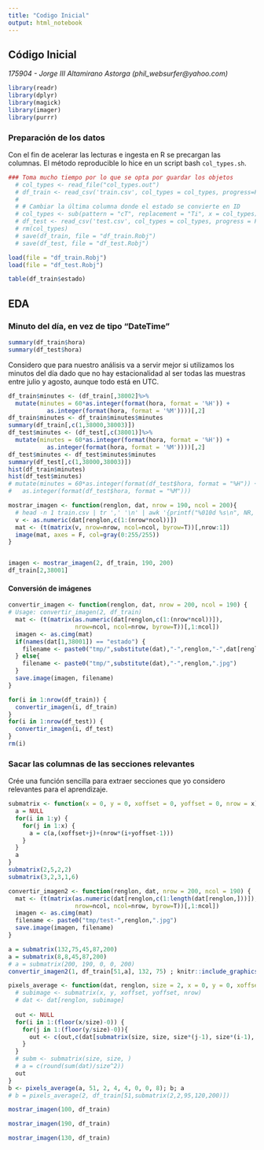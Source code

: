 ```yaml
---
title: "Codigo Inicial"
output: html_notebook
---
```


## Código Inicial
_175904 - Jorge III Altamirano Astorga (phil_websurfer@yahoo.com)_

```r
library(readr)
library(dplyr)
library(magick)
library(imager)
library(purrr)
```

### Preparación de los datos

Con el fin de acelerar las lecturas e ingesta en R se precargan las columnas. El método reproducible lo hice en un script bash `col_types.sh`.

```r
### Toma mucho tiempo por lo que se opta por guardar los objetos
  # col_types <- read_file("col_types.out")
  # df_train <- read_csv('train.csv', col_types = col_types, progress=F)
  # 
  # # Cambiar la última columna donde el estado se convierte en ID
  # col_types <- sub(pattern = "cT", replacement = "Ti", x = col_types)
  # df_test <- read_csv('test.csv', col_types = col_types, progress = F)
  # rm(col_types)
  # save(df_train, file = "df_train.Robj")
  # save(df_test, file = "df_test.Robj")

load(file = "df_train.Robj")
load(file = "df_test.Robj")
```

```r
table(df_train$estado)
```

## EDA

### Minuto del día, en vez de tipo "DateTime"

```r
summary(df_train$hora)
summary(df_test$hora)
```


Considero que para nuestro análisis va a servir mejor si utilizamos los minutos del día dado que no hay estacionalidad al ser todas las muestras entre julio y agosto, aunque todo está en UTC.

```r
df_train$minutes <- (df_train[,38002]%>% 
  mutate(minutes = 60*as.integer(format(hora, format = '%H')) + 
           as.integer(format(hora, format = '%M'))))[,2]
df_train$minutes <- df_train$minutes$minutes
summary(df_train[,c(1,38000,38003)])
df_test$minutes <- (df_test[,c(38001)]%>% 
  mutate(minutes = 60*as.integer(format(hora, format = '%H')) + 
           as.integer(format(hora, format = '%M'))))[,2]
df_test$minutes <- df_test$minutes$minutes
summary(df_test[,c(1,38000,38003)])
hist(df_train$minutes)
hist(df_test$minutes)
# mutate(minutes = 60*as.integer(format(df_test$hora, format = "%H")) +
#   as.integer(format(df_test$hora, format = "%M")))
```

```r
mostrar_imagen <- function(renglon, dat, nrow = 190, ncol = 200){
  # head -n 1 train.csv | tr ',' '\n' | awk '{printf("%010d %s\n", NR, $0)}' | less
  v <- as.numeric(dat[renglon,c(1:(nrow*ncol))])
  mat <- (t(matrix(v, nrow=nrow, ncol=ncol, byrow=T))[,nrow:1])
  image(mat, axes = F, col=gray(0:255/255))
}


imagen <- mostrar_imagen(2, df_train, 190, 200)
df_train[2,38001]
```

#### Conversión de imágenes
```r
convertir_imagen <- function(renglon, dat, nrow = 200, ncol = 190) {
# Usage: convertir_imagen(2, df_train)
  mat <- (t(matrix(as.numeric(dat[renglon,c(1:(nrow*ncol))]),
                   nrow=ncol, ncol=nrow, byrow=T))[,1:ncol])
  imagen <- as.cimg(mat)
  if(names(dat[1,38001]) == "estado") {
    filename <- paste0("tmp/",substitute(dat),"-",renglon,"-",dat[renglon,38001],".jpg")
  } else{
    filename <- paste0("tmp/",substitute(dat),"-",renglon,".jpg")
  }
  save.image(imagen, filename)
}

for(i in 1:nrow(df_train)) {
  convertir_imagen(i, df_train)
}
for(i in 1:nrow(df_test)) {
  convertir_imagen(i, df_test)
}
rm(i)
```

### Sacar las columnas de las secciones relevantes

Crée una función sencilla para extraer secciones que yo considero relevantes para el aprendizaje.

```r
submatrix <- function(x = 0, y = 0, xoffset = 0, yoffset = 0, nrow = x) {
  a = NULL
  for(i in 1:y) {
    for(j in 1:x) {
      a = c(a,(xoffset+j)+(nrow*(i+yoffset-1)))
    }
  }
  a
}
submatrix(2,5,2,2)
submatrix(3,2,3,1,6)

convertir_imagen2 <- function(renglon, dat, nrow = 200, ncol = 190) {
  mat <- (t(matrix(as.numeric(dat[renglon,c(1:length(dat[renglon,]))]),
                   nrow=ncol, ncol=nrow, byrow=T))[,1:ncol])
  imagen <- as.cimg(mat)
  filename <- paste0("tmp/test-",renglon,".jpg")
  save.image(imagen, filename)
}

a = submatrix(132,75,45,87,200)
a = submatrix(8,8,45,87,200)
# a = submatrix(200, 190, 0, 0, 200)
convertir_imagen2(1, df_train[51,a], 132, 75) ; knitr::include_graphics("tmp/test-1.jpg")

pixels_average <- function(dat, renglon, size = 2, x = 0, y = 0, xoffset = 0, yoffset = 0, nrow = x) {
  # subimage <- submatrix(x, y, xoffset, yoffset, nrow)
  # dat <- dat[renglon, subimage]
  
  out <- NULL
  for(i in 1:(floor(x/size)-0)) {
    for(j in 1:(floor(y/size)-0)){
      out <- c(out,c(dat[submatrix(size, size, size*(j-1), size*(i-1), nrow)], ","))
    }
  }
  # subm <- submatrix(size, size, )
  # a = c(round(sum(dat)/size^2))
  out
}
b <- pixels_average(a, 51, 2, 4, 4, 0, 0, 8); b; a
# b = pixels_average(2, df_train[51,submatrix(2,2,95,120,200)])
```



```r
mostrar_imagen(100, df_train)
```

```r
mostrar_imagen(190, df_train)
```

```r
mostrar_imagen(130, df_train)
```


